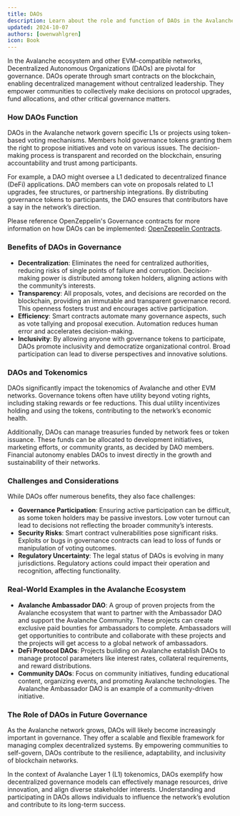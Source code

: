 ```yaml
---
title: DAOs
description: Learn about the role and function of DAOs in the Avalanche ecosystem.
updated: 2024-10-07
authors: [owenwahlgren]
icon: Book
---
```


In the Avalanche ecosystem and other EVM-compatible networks, Decentralized Autonomous Organizations (DAOs) are pivotal for governance. DAOs operate through smart contracts on the blockchain, enabling decentralized management without centralized leadership. They empower communities to collectively make decisions on protocol upgrades, fund allocations, and other critical governance matters.

### How DAOs Function

DAOs in the Avalanche network govern specific L1s or projects using token-based voting mechanisms. Members hold governance tokens granting them the right to propose initiatives and vote on various issues. The decision-making process is transparent and recorded on the blockchain, ensuring accountability and trust among participants.

For example, a DAO might oversee a L1 dedicated to decentralized finance (DeFi) applications. DAO members can vote on proposals related to L1 upgrades, fee structures, or partnership integrations. By distributing governance tokens to participants, the DAO ensures that contributors have a say in the network’s direction.

Please reference OpenZeppelin's Governance contracts for more information on how DAOs can be implemented: [OpenZeppelin Contracts](https://docs.openzeppelin.com/contracts/4.x/api/governance).
### Benefits of DAOs in Governance

- **Decentralization**: Eliminates the need for centralized authorities, reducing risks of single points of failure and corruption. Decision-making power is distributed among token holders, aligning actions with the community’s interests.
- **Transparency**: All proposals, votes, and decisions are recorded on the blockchain, providing an immutable and transparent governance record. This openness fosters trust and encourages active participation.
- **Efficiency**: Smart contracts automate many governance aspects, such as vote tallying and proposal execution. Automation reduces human error and accelerates decision-making.
- **Inclusivity**: By allowing anyone with governance tokens to participate, DAOs promote inclusivity and democratize organizational control. Broad participation can lead to diverse perspectives and innovative solutions.

### DAOs and Tokenomics

DAOs significantly impact the tokenomics of Avalanche and other EVM networks. Governance tokens often have utility beyond voting rights, including staking rewards or fee reductions. This dual utility incentivizes holding and using the tokens, contributing to the network’s economic health.

Additionally, DAOs can manage treasuries funded by network fees or token issuance. These funds can be allocated to development initiatives, marketing efforts, or community grants, as decided by DAO members. Financial autonomy enables DAOs to invest directly in the growth and sustainability of their networks.

### Challenges and Considerations

While DAOs offer numerous benefits, they also face challenges:

- **Governance Participation**: Ensuring active participation can be difficult, as some token holders may be passive investors. Low voter turnout can lead to decisions not reflecting the broader community’s interests.
- **Security Risks**: Smart contract vulnerabilities pose significant risks. Exploits or bugs in governance contracts can lead to loss of funds or manipulation of voting outcomes.
- **Regulatory Uncertainty**: The legal status of DAOs is evolving in many jurisdictions. Regulatory actions could impact their operation and recognition, affecting functionality.

### Real-World Examples in the Avalanche Ecosystem
- **Avalanche Ambassador DAO**: A group of proven projects from the Avalanche ecosystem that want to partner with the Ambassador DAO and support the Avalanche Community. These projects can create exclusive paid bounties for ambassadors to complete. Ambassadors will get opportunities to contribute and collaborate with these projects and the projects will get access to a global network of ambassadors.
- **DeFi Protocol DAOs**: Projects building on Avalanche establish DAOs to manage protocol parameters like interest rates, collateral requirements, and reward distributions.
- **Community DAOs**: Focus on community initiatives, funding educational content, organizing events, and promoting Avalanche technologies. The Avalanche Ambassador DAO is an example of a community-driven initiative.

### The Role of DAOs in Future Governance

As the Avalanche network grows, DAOs will likely become increasingly important in governance. They offer a scalable and flexible framework for managing complex decentralized systems. By empowering communities to self-govern, DAOs contribute to the resilience, adaptability, and inclusivity of blockchain networks.

In the context of Avalanche Layer 1 (L1) tokenomics, DAOs exemplify how decentralized governance models can effectively manage resources, drive innovation, and align diverse stakeholder interests. Understanding and participating in DAOs allows individuals to influence the network’s evolution and contribute to its long-term success.

